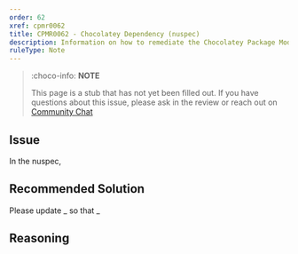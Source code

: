 ```yaml
---
order: 62
xref: cpmr0062
title: CPMR0062 - Chocolatey Dependency (nuspec)
description: Information on how to remediate the Chocolatey Package Moderation Rule 0062
ruleType: Note
---
```


<PackageValidatorRuleNote />

> :choco-info: **NOTE**
>
> This page is a stub that has not yet been filled out. If you have questions about this issue, please ask in the review or reach out on [Community Chat](https://ch0.co/community)

## Issue

In the nuspec,

## Recommended Solution

Please update _ so that _

## Reasoning
